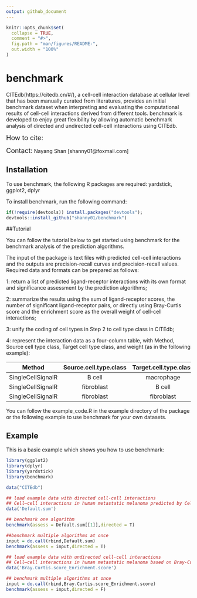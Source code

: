 ```yaml
---
output: github_document
---
```


<!-- README.md is generated from README.Rmd. Please edit that file -->

```r
knitr::opts_chunk$set(
  collapse = TRUE,
  comment = "#>",
  fig.path = "man/figures/README-",
  out.width = "100%"
)
```

# benchmark

<!-- badges: start -->
<!-- badges: end -->

CITEdb(https://citedb.cn/#/), a cell-cell interaction database at cellular level that has been manually curated from literatures, provides an initial benchmark dataset when interpreting and evaluating the computational results of cell-cell interactions derived from different tools. benchmark is developed to enjoy great flexibility by allowing automatic benchmark analysis of directed and undirected cell-cell interactions using CITEdb.

<font size=4>How to cite:</font>

<font size=4>Contact:</font> Nayang Shan [shanny01@foxmail.com]

## Installation

To use benchmark, the following R packages are required: yardstick, ggplot2, dplyr

To install benchmark, run the following command:

``` r
if(!require(devtools)) install.packages("devtools");
devtools::install_github("shanny01/benchmark")
```

##Tutorial

You can follow the tutorial below to get started using benchmark for the benchmark analysis of the prediction algorithms.

The input of the package is text files with predicted cell-cell interactions and the outputs are precision-recall curves and precision-recall values. Required data and formats can be prepared as follows:

1: return a list of predicted ligand-receptor interactions with its own format and significance assessment by the prediction algorithms;

2: summarize the results using the sum of ligand-receptor scores, the number of significant ligand-receptor pairs, or directly using Bray-Curtis score and the enrichment score as the overall weight of cell-cell interactions;

3: unify the coding of cell types in Step 2 to cell type class in CITEdb;

4: represent the interaction data as a four-column table, with Method, Source cell type class, Target cell type class, and weight (as in the following example):

Method | Source.cell.type.class | Target.cell.type.class | weight
:-: | :-: | :-: | :-: | :-:
SingleCellSignalR | B cell | macrophage | 0.903825
SingleCellSignalR | fibroblast| B cell | 1.832844 
SingleCellSignalR | fibroblast| fibroblast | 27.396210

You can follow the example_code.R in the example directory of the package or the following example to use benchmark for your own datasets.

## Example

This is a basic example which shows you how to use benchmark:

```r
library(ggplot2)
library(dplyr)
library(yardstick)
library(benchmark)

data("CITEdb")

## load example data with directed cell-cell interactions
## Cell–cell interactions in human metastatic melanoma predicted by CellChat, CellPhoneDB, Connectome, iTALK, NATMI,  and SingleCellSignalR using the default LR resources based on the sum of ligand-receptor scores.
data('Default.sum')

## benchmark one algorithm
benchmark(assess = Default.sum[[1]],directed = T)

##benchmark multiple algorithms at once
input = do.call(rbind,Default.sum)
benchmark(assess = input,directed = T)

## load example data with undirected cell-cell interactions
## Cell–cell interactions in human metastatic melanoma based on Bray-Curtis score and the enrichment score using the concensus LR resource in LIANA.
data('Bray.Curtis.score_Enrichment.score')

## benchmark multiple algorithms at once
input = do.call(rbind,Bray.Curtis.score_Enrichment.score)
benchmark(assess = input,directed = F)
```

